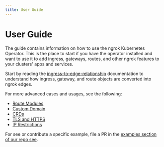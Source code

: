 ```yaml
---
title: User Guide
---
```

# User Guide

The guide contains information on how to use the ngrok Kubernetes Operator. This is the place to start if you have the operator installed and want to use it to add ingress, gateways, routes, and other ngrok features to your clusters' apps and services.

Start by reading the [ingress-to-edge-relationship](/docs/k8s/with-edges.mdx) documentation to understand how ingress, gateway, and route objects are converted into ngrok edges.

For more advanced cases and usages, see the following:

- [Route Modules](./route-modules)
- [Custom Domain](./custom-domain)
- [CRDs](./crds)
- [TLS and HTTPS](./tls-and-https)
- [IP Restrictions](./ip-restrictions)

For see or contribute a specific example, file a PR in the [examples section of our repo see](https://github.com/ngrok/kubernetes-ingress-controller/blob/main/docs/examples/README.md).
